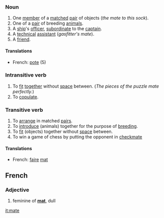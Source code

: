 ===Noun===

# One [[member]] of a [[match]]ed [[pair]] of objects (''the mate to this sock'').
# One of a [[pair]] of breeding [[animal]]s.
# A [[ship]]'s [[officer]], [[subordinate]] to the [[captain]].
# A [[technical]] [[assistant]] (''gasfitter's mate'').
# A [[friend]].

====Translations====
*French: [[pote]] (5)
===Intransitive verb===

# To [[fit]] [[together]] without [[space]] between.  (''The pieces of the puzzle mate perfectly.'')
# To [[copulate]].

===Transitive verb===

# To [[arrange]] in matched [[pair]]s.
# To [[introduce]] (animals) together for the purpose of [[breeding]].
# To [[fit]] (objects) together without [[space]] between.
# To win a game of chess by putting the opponent in [[checkmate]]
====Translations====
*French: [[faire]] [[mat]]

==French==

===Adjective===
# feminine of '''[[mat#fr|mat]]''', dull
[[it:mate]]